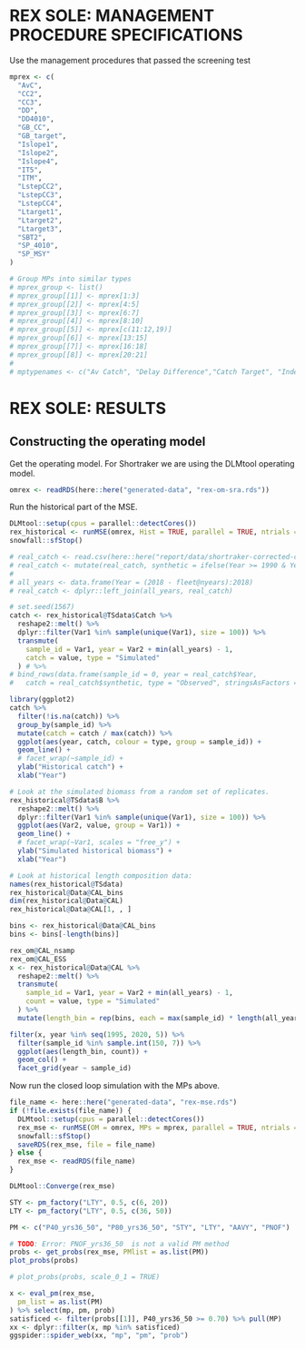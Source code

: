 \newpage

# REX SOLE: MANAGEMENT PROCEDURE SPECIFICATIONS {#app:desc-mp-rex}

Use the management procedures that passed the screening test

```r
mprex <- c(
  "AvC",
  "CC2",
  "CC3",
  "DD",
  "DD4010",
  "GB_CC",
  "GB_target",
  "Islope1",
  "Islope2",
  "Islope4",
  "IT5",
  "ITM",
  "LstepCC2",
  "LstepCC3",
  "LstepCC4",
  "Ltarget1",
  "Ltarget2",
  "Ltarget3",
  "SBT2",
  "SP_4010",
  "SP_MSY"
)

# Group MPs into similar types
# mprex_group <- list()
# mprex_group[[1]] <- mprex[1:3]
# mprex_group[[2]] <- mprex[4:5]
# mprex_group[[3]] <- mprex[6:7]
# mprex_group[[4]] <- mprex[8:10]
# mprex_group[[5]] <- mprex[c(11:12,19)]
# mprex_group[[6]] <- mprex[13:15]
# mprex_group[[7]] <- mprex[16:18]
# mprex_group[[8]] <- mprex[20:21]
#
# mptypenames <- c("Av Catch", "Delay Difference","Catch Target", "Index Slope", "Index Target","Stepwise Constant Catch", "Length Target","Surplus Production")
```

# REX SOLE: RESULTS 

## Constructing the operating model

Get the operating model. For Shortraker we are using the DLMtool operating model.

```r
omrex <- readRDS(here::here("generated-data", "rex-om-sra.rds"))
```

\newpage

Run the historical part of the MSE. 

```r
DLMtool::setup(cpus = parallel::detectCores())
rex_historical <- runMSE(omrex, Hist = TRUE, parallel = TRUE, ntrials = 1000)
snowfall::sfStop()

# real_catch <- read.csv(here::here("report/data/shortraker-corrected-catch.csv"))
# real_catch <- mutate(real_catch, synthetic = ifelse(Year >= 1990 & Year <= 1995, Predicted.catch, Observed.catch))
#
# all_years <- data.frame(Year = (2018 - fleet@nyears):2018)
# real_catch <- dplyr::left_join(all_years, real_catch)

# set.seed(1567)
catch <- rex_historical@TSdata$Catch %>%
  reshape2::melt() %>%
  dplyr::filter(Var1 %in% sample(unique(Var1), size = 100)) %>%
  transmute(
    sample_id = Var1, year = Var2 + min(all_years) - 1,
    catch = value, type = "Simulated"
  ) # %>%
# bind_rows(data.frame(sample_id = 0, year = real_catch$Year,
#   catch = real_catch$synthetic, type = "Observed", stringsAsFactors = FALSE))

library(ggplot2)
catch %>%
  filter(!is.na(catch)) %>%
  group_by(sample_id) %>%
  mutate(catch = catch / max(catch)) %>%
  ggplot(aes(year, catch, colour = type, group = sample_id)) +
  geom_line() +
  # facet_wrap(~sample_id) +
  ylab("Historical catch") +
  xlab("Year")

# Look at the simulated biomass from a random set of replicates.
rex_historical@TSdata$B %>%
  reshape2::melt() %>%
  dplyr::filter(Var1 %in% sample(unique(Var1), size = 100)) %>%
  ggplot(aes(Var2, value, group = Var1)) +
  geom_line() +
  # facet_wrap(~Var1, scales = "free_y") +
  ylab("Simulated historical biomass") +
  xlab("Year")

# Look at historical length composition data:
names(rex_historical@TSdata)
rex_historical@Data@CAL_bins
dim(rex_historical@Data@CAL)
rex_historical@Data@CAL[1, , ]

bins <- rex_historical@Data@CAL_bins
bins <- bins[-length(bins)]

rex_om@CAL_nsamp
rex_om@CAL_ESS
x <- rex_historical@Data@CAL %>%
  reshape2::melt() %>%
  transmute(
    sample_id = Var1, year = Var2 + min(all_years) - 1,
    count = value, type = "Simulated"
  ) %>%
  mutate(length_bin = rep(bins, each = max(sample_id) * length(all_years)))

filter(x, year %in% seq(1995, 2020, 5)) %>%
  filter(sample_id %in% sample.int(150, 7)) %>%
  ggplot(aes(length_bin, count)) +
  geom_col() +
  facet_grid(year ~ sample_id)
```

\newpage

Now run the closed loop simulation with the MPs above.

```r
file_name <- here::here("generated-data", "rex-mse.rds")
if (!file.exists(file_name)) {
  DLMtool::setup(cpus = parallel::detectCores())
  rex_mse <- runMSE(OM = omrex, MPs = mprex, parallel = TRUE, ntrials = 1000)
  snowfall::sfStop()
  saveRDS(rex_mse, file = file_name)
} else {
  rex_mse <- readRDS(file_name)
}
```

```r
DLMtool::Converge(rex_mse)
```

```r
STY <- pm_factory("LTY", 0.5, c(6, 20))
LTY <- pm_factory("LTY", 0.5, c(36, 50))

PM <- c("P40_yrs36_50", "P80_yrs36_50", "STY", "LTY", "AAVY", "PNOF")

# TODO: Error: PNOF_yrs36_50  is not a valid PM method
probs <- get_probs(rex_mse, PMlist = as.list(PM))
plot_probs(probs)
```

```r
# plot_probs(probs, scale_0_1 = TRUE)
```

```r
x <- eval_pm(rex_mse,
  pm_list = as.list(PM)
) %>% select(mp, pm, prob)
satisficed <- filter(probs[[1]], P40_yrs36_50 >= 0.70) %>% pull(MP)
xx <- dplyr::filter(x, mp %in% satisficed)
ggspider::spider_web(xx, "mp", "pm", "prob")
```

